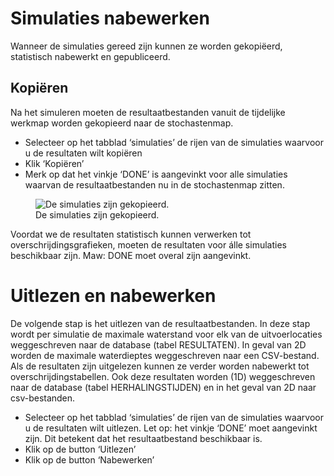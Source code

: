 
# Simulaties nabewerken

Wanneer de simulaties gereed zijn kunnen ze worden gekopiëerd, statistisch nabewerkt en gepubliceerd.

## Kopiëren

::: {.grid}
::: {.g-col-6}
Na het simuleren moeten de resultaatbestanden vanuit de tijdelijke werkmap worden gekopieerd naar de stochastenmap. 

* Selecteer op het tabblad 'simulaties' de rijen van de simulaties waarvoor u de resultaten wilt kopiëren
* Klik 'Kopiëren'
* Merk op dat het vinkje 'DONE' is aangevinkt voor alle simulaties waarvan de resultaatbestanden nu in de stochastenmap zitten.
:::
::: {.g-col-6}

![De simulaties zijn gekopieerd.](../img/frmQuickstart15.png)
:::
:::

::: {.callout-important}
Voordat we de resultaten statistisch kunnen verwerken tot overschrijdingsgrafieken, moeten de resultaten voor álle simulaties beschikbaar zijn. Maw: DONE moet overal zijn aangevinkt.
:::

# Uitlezen en nabewerken

De volgende stap is het uitlezen van de resultaatbestanden. In deze stap wordt per simulatie de maximale waterstand voor elk van de uitvoerlocaties weggeschreven naar de database (tabel RESULTATEN). In geval van 2D worden de maximale waterdieptes weggeschreven naar een CSV-bestand. Als de resultaten zijn uitgelezen kunnen ze verder worden nabewerkt tot overschrijdingstabellen. Ook deze resultaten worden (1D) weggeschreven naar de database (tabel HERHALINGSTIJDEN) en in het geval van 2D naar csv-bestanden.

::: {.grid}
::: {.g-col-6}
* Selecteer op het tabblad 'simulaties' de rijen van de simulaties waarvoor u de resultaten wilt uitlezen. Let op: het vinkje 'DONE' moet aangevinkt zijn. Dit betekent dat het resultaatbestand beschikbaar is.
* Klik op de button 'Uitlezen'
* Klik op de button 'Nabewerken'
:::
::: {.g-col-6}

:::
:::

